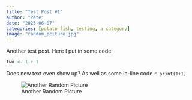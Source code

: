 ```yaml
---
title: "Test Post #1"
author: "Pete"
date: "2023-06-07"
categories: [potato fish, testing, a category]
image: "random_pciture.jpg"
---
```


Another test post. Here I put in some code:

```r
two <- 1 + 1
```

Does new text even show up? As well as some in-line code `r print(1+1)`

![Another Random Picture](another_random_picture.jpg)
